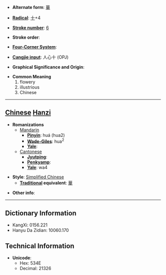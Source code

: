 * '''Alternate form''': [[華]]

* '''[[Wiktionary:Chinese radical index| Radical]]''': [[Wiktionary:Chinese radical index 十|十]]+4

* '''[[Wiktionary:Chinese total strokes index|Stroke number]]''': [[Wiktionary:Chinese total strokes index 6|6]]

* '''Stroke order''': 

* '''[[Wiktionary:Chinese four corner index|Four-Corner System]]''': 

* '''[[Wiktionary:Chinese Cangjie index|Cangjie input]]''': 人心十 (OPJ)

* '''Graphical Significance and Origin''': 

* '''Common Meaning'''
*#flowery
*# illustrious
*# Chinese


----

== [[Chinese]] [[Hanzi]] ==

* '''Romanizations'''
** [[Mandarin]]
*** '''[[Pinyin]]''': huá (hua2)
*** '''[[Wade-Giles]]''': hua<sup>2</sup>
*** '''[[Yale]]''': 
**[[Cantonese]]
***'''[[Jyutping]]''':
***'''[[Penkyamp]]''': 
***'''[[Yale]]''': wa4

* '''Style''': [[Simplified Chinese]] 
** '''[[Traditional Chinese|Traditional]] equivalent''': [[華]]

* '''Other info''': 

----

== Dictionary Information ==

* KangXi: 0156.221
* Hanyu Da Zidian: 10060.170

== Technical Information ==

* '''Unicode''':
** Hex: 534E
** Decimal: 21326